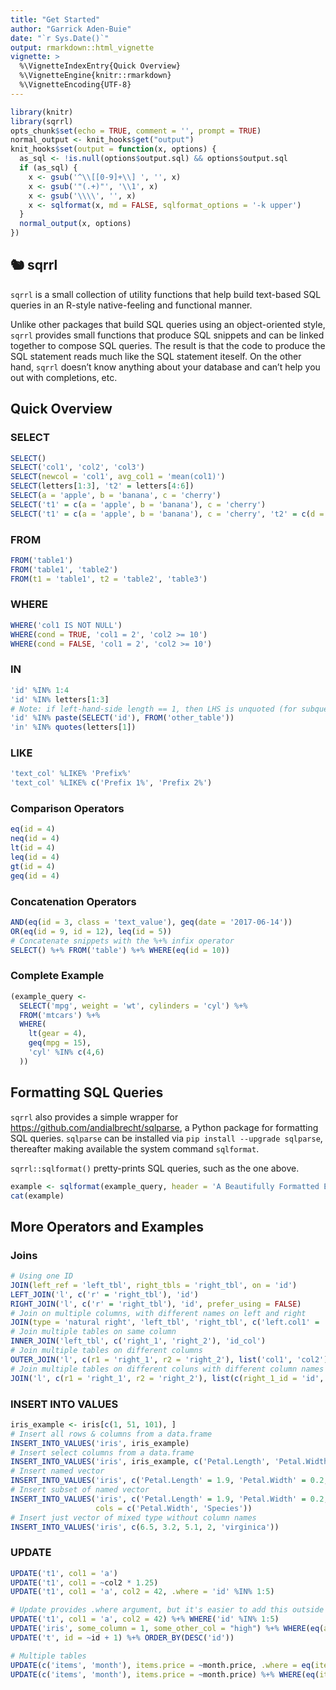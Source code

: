 ```yaml
---
title: "Get Started"
author: "Garrick Aden-Buie"
date: "`r Sys.Date()`"
output: rmarkdown::html_vignette
vignette: >
  %\VignetteIndexEntry{Quick Overview}
  %\VignetteEngine{knitr::rmarkdown}
  %\VignetteEncoding{UTF-8}
---
```


```r
library(knitr)
library(sqrrl)
opts_chunk$set(echo = TRUE, comment = '', prompt = TRUE)
normal_output <- knit_hooks$get("output")
knit_hooks$set(output = function(x, options) {
  as_sql <- !is.null(options$output.sql) && options$output.sql
  if (as_sql) {
    x <- gsub('^\\[[0-9]+\\] ', '', x)
    x <- gsub('"(.+)"', '\\1', x)
    x <- gsub('\\\\', '', x)
    x <- sqlformat(x, md = FALSE, sqlformat_options = '-k upper')
  }
  normal_output(x, options)
})
```

## 🐿 sqrrl

`sqrrl` is a small collection of utility functions that help build text-based SQL queries in an R-style native-feeling and functional manner.

Unlike other packages that build SQL queries using an object-oriented style, `sqrrl` provides small functions that produce SQL snippets and can be linked together to compose SQL queries.
The result is that the code to produce the SQL statement reads much like the SQL statement iteself.
On the other hand, `sqrrl` doesn't know anything about your database and can't help you out with completions, etc.

## Quick Overview

### SELECT

```r
SELECT()
SELECT('col1', 'col2', 'col3')
SELECT(newcol = 'col1', avg_col1 = 'mean(col1)')
SELECT(letters[1:3], 't2' = letters[4:6])
SELECT(a = 'apple', b = 'banana', c = 'cherry')
SELECT('t1' = c(a = 'apple', b = 'banana'), c = 'cherry')
SELECT('t1' = c(a = 'apple', b = 'banana'), c = 'cherry', 't2' = c(d = 'dragon_fruit'))
```

### FROM

```r
FROM('table1')
FROM('table1', 'table2')
FROM(t1 = 'table1', t2 = 'table2', 'table3')
```

### WHERE

```r
WHERE('col1 IS NOT NULL')
WHERE(cond = TRUE, 'col1 = 2', 'col2 >= 10')
WHERE(cond = FALSE, 'col1 = 2', 'col2 >= 10')
```

### IN

```r
'id' %IN% 1:4
'id' %IN% letters[1:3]
# Note: if left-hand-side length == 1, then LHS is unquoted (for subqueries)
'id' %IN% paste(SELECT('id'), FROM('other_table'))
'in' %IN% quotes(letters[1])
```

### LIKE

```r
'text_col' %LIKE% 'Prefix%'
'text_col' %LIKE% c('Prefix 1%', 'Prefix 2%')
```

### Comparison Operators

```r
eq(id = 4)
neq(id = 4)
lt(id = 4)
leq(id = 4)
gt(id = 4)
geq(id = 4)
```

### Concatenation Operators 

```r
AND(eq(id = 3, class = 'text_value'), geq(date = '2017-06-14'))
OR(eq(id = 9, id = 12), leq(id = 5))
# Concatenate snippets with the %+% infix operator
SELECT() %+% FROM('table') %+% WHERE(eq(id = 10))
```

### Complete Example 

```r
(example_query <- 
  SELECT('mpg', weight = 'wt', cylinders = 'cyl') %+%
  FROM('mtcars') %+%
  WHERE(
    lt(gear = 4),
    geq(mpg = 15),
    'cyl' %IN% c(4,6)
  ))
```

## Formatting SQL Queries

`sqrrl` also provides a simple wrapper for <https://github.com/andialbrecht/sqlparse>, a Python package for formatting SQL queries.
`sqlparse` can be installed via `pip install --upgrade sqlparse`, thereafter making available the system command `sqlformat`.

`sqrrl::sqlformat()` pretty-prints SQL queries, such as the one above.

```r
example <- sqlformat(example_query, header = 'A Beautifully Formatted Example Query')
cat(example)
```


## More Operators and Examples

### Joins

```r
# Using one ID
JOIN(left_ref = 'left_tbl', right_tbls = 'right_tbl', on = 'id')
LEFT_JOIN('l', c('r' = 'right_tbl'), 'id')
RIGHT_JOIN('l', c('r' = 'right_tbl'), 'id', prefer_using = FALSE)
# Join on multiple columns, with different names on left and right
JOIN(type = 'natural right', 'left_tbl', 'right_tbl', c('left.col1' = 'right.col1', 'id2'))
# Join multiple tables on same column
INNER_JOIN('left_tbl', c('right_1', 'right_2'), 'id_col')
# Join multiple tables on different columns
OUTER_JOIN('l', c(r1 = 'right_1', r2 = 'right_2'), list('col1', 'col2'))
# Join multiple tables on different coluns with different column names
JOIN('l', c(r1 = 'right_1', r2 = 'right_2'), list(c(right_1_id = 'id', c(right_2_id = 'id'))))
```

### INSERT INTO VALUES 

```r
iris_example <- iris[c(1, 51, 101), ]
# Insert all rows & columns from a data.frame
INSERT_INTO_VALUES('iris', iris_example)
# Insert select columns from a data.frame
INSERT_INTO_VALUES('iris', iris_example, c('Petal.Length', 'Petal.Width', 'Species'))
# Insert named vector
INSERT_INTO_VALUES('iris', c('Petal.Length' = 1.9, 'Petal.Width' = 0.2, 'Species' = 'setosa'))
# Insert subset of named vector
INSERT_INTO_VALUES('iris', c('Petal.Length' = 1.9, 'Petal.Width' = 0.2, 'Species' = 'setosa'),
                   cols = c('Petal.Width', 'Species'))
# Insert just vector of mixed type without column names
INSERT_INTO_VALUES('iris', c(6.5, 3.2, 5.1, 2, 'virginica'))
```


### UPDATE

```r
UPDATE('t1', col1 = 'a')
UPDATE('t1', col1 = ~col2 * 1.25)
UPDATE('t1', col1 = 'a', col2 = 42, .where = 'id' %IN% 1:5)

# Update provides .where argument, but it's easier to add this outside UPDATE()
UPDATE('t1', col1 = 'a', col2 = 42) %+% WHERE('id' %IN% 1:5)
UPDATE('iris', some_column = 1, some_other_col = "high") %+% WHERE(eq(another_col = 2))
UPDATE('t', id = ~id + 1) %+% ORDER_BY(DESC('id'))

# Multiple tables
UPDATE(c('items', 'month'), items.price = ~month.price, .where = eq(items.id = ~month.id))
UPDATE(c('items', 'month'), items.price = ~month.price) %+% WHERE(eq(items.id = ~month.id))
```
